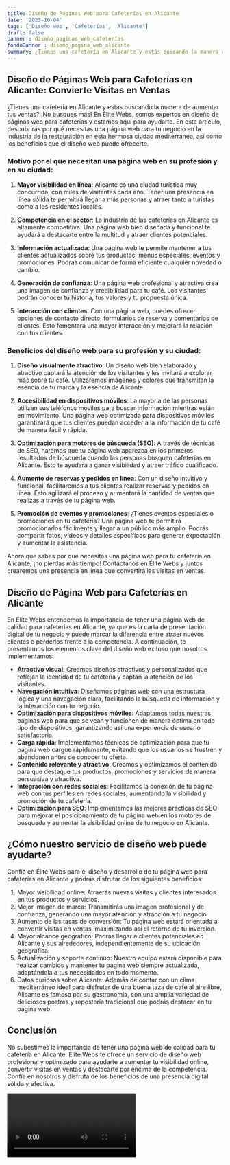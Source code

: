 ```yaml
---
title: Diseño de Páginas Web para Cafeterías en Alicante
date: '2023-10-04'
tags: ['Diseño web', 'Cafeterías', 'Alicante']
draft: false
banner : diseño_paginas_web_cafeterías
fondoBanner : diseño_pagina_web_alicante
summary: ¿Tienes una cafetería en Alicante y estás buscando la manera de aumentar tus ventas? ¡No busques más! En Élite Webs, somos expertos en diseño de páginas web para cafeterías y estamos aquí para ayudarte. En este artículo, descubrirás por qué necesitas una página web para tu negocio en la industria de la restauración en esta hermosa ciudad mediterránea, así como los beneficios que el diseño web puede ofrecerte.
---
```


## Diseño de Páginas Web para Cafeterías en Alicante: Convierte Visitas en Ventas

¿Tienes una cafetería en Alicante y estás buscando la manera de aumentar tus ventas? ¡No busques más! En Élite Webs, somos expertos en diseño de páginas web para cafeterías y estamos aquí para ayudarte. En este artículo, descubrirás por qué necesitas una página web para tu negocio en la industria de la restauración en esta hermosa ciudad mediterránea, así como los beneficios que el diseño web puede ofrecerte.

### Motivo por el que necesitan una página web en su profesión y en su ciudad:

1. **Mayor visibilidad en línea**: Alicante es una ciudad turística muy concurrida, con miles de visitantes cada año. Tener una presencia en línea sólida te permitirá llegar a más personas y atraer tanto a turistas como a los residentes locales.

2. **Competencia en el sector**: La industria de las cafeterías en Alicante es altamente competitiva. Una página web bien diseñada y funcional te ayudará a destacarte entre la multitud y atraer clientes potenciales.

3. **Información actualizada**: Una página web te permite mantener a tus clientes actualizados sobre tus productos, menús especiales, eventos y promociones. Podrás comunicar de forma eficiente cualquier novedad o cambio.

4. **Generación de confianza**: Una página web profesional y atractiva crea una imagen de confianza y credibilidad para tu café. Los visitantes podrán conocer tu historia, tus valores y tu propuesta única.

5. **Interacción con clientes**: Con una página web, puedes ofrecer opciones de contacto directo, formularios de reserva y comentarios de clientes. Esto fomentará una mayor interacción y mejorará la relación con tus clientes.

### Beneficios del diseño web para su profesión y su ciudad:

1. **Diseño visualmente atractivo**: Un diseño web bien elaborado y atractivo captará la atención de los visitantes y les invitará a explorar más sobre tu café. Utilizaremos imágenes y colores que transmitan la esencia de tu marca y la esencia de Alicante.

2. **Accesibilidad en dispositivos móviles**: La mayoría de las personas utilizan sus teléfonos móviles para buscar información mientras están en movimiento. Una página web optimizada para dispositivos móviles garantizará que tus clientes puedan acceder a la información de tu café de manera fácil y rápida.

3. **Optimización para motores de búsqueda (SEO)**: A través de técnicas de SEO, haremos que tu página web aparezca en los primeros resultados de búsqueda cuando las personas busquen cafeterías en Alicante. Esto te ayudará a ganar visibilidad y atraer tráfico cualificado.

4. **Aumento de reservas y pedidos en línea**: Con un diseño intuitivo y funcional, facilitaremos a tus clientes realizar reservas y pedidos en línea. Esto agilizará el proceso y aumentará la cantidad de ventas que realizas a través de tu página web.

5. **Promoción de eventos y promociones**: ¿Tienes eventos especiales o promociones en tu cafetería? Una página web te permitirá promocionarlos fácilmente y llegar a un público más amplio. Podrás compartir fotos, videos y detalles específicos para generar expectación y aumentar la asistencia.

Ahora que sabes por qué necesitas una página web para tu cafetería en Alicante, ¡no pierdas más tiempo! Contáctanos en Élite Webs y juntos crearemos una presencia en línea que convertirá las visitas en ventas.

<GifSeo />

<Cta />

## Diseño de Página Web para Cafeterías en Alicante

En Élite Webs entendemos la importancia de tener una página web de calidad para cafeterías en Alicante, ya que es la carta de presentación digital de tu negocio y puede marcar la diferencia entre atraer nuevos clientes o perderlos frente a la competencia. A continuación, te presentamos los elementos clave del diseño web exitoso que nosotros implementamos:

- **Atractivo visual**: Creamos diseños atractivos y personalizados que reflejan la identidad de tu cafetería y captan la atención de los visitantes.
- **Navegación intuitiva**: Diseñamos páginas web con una estructura lógica y una navegación clara, facilitando la búsqueda de información y la interacción con tu negocio.
- **Optimización para dispositivos móviles**: Adaptamos todas nuestras páginas web para que se vean y funcionen de manera óptima en todo tipo de dispositivos, garantizando así una experiencia de usuario satisfactoria.
- **Carga rápida**: Implementamos técnicas de optimización para que tu página web cargue rápidamente, evitando que los usuarios se frustren y abandonen antes de conocer tu oferta.
- **Contenido relevante y atractivo**: Creamos y optimizamos el contenido para que destaque tus productos, promociones y servicios de manera persuasiva y atractiva.
- **Integración con redes sociales**: Facilitamos la conexión de tu página web con tus perfiles en redes sociales, aumentando la visibilidad y promoción de tu cafetería.
- **Optimización para SEO**: Implementamos las mejores prácticas de SEO para mejorar el posicionamiento de tu página web en los motores de búsqueda y aumentar la visibilidad online de tu negocio en Alicante.

## ¿Cómo nuestro servicio de diseño web puede ayudarte?

Confía en Élite Webs para el diseño y desarrollo de tu página web para cafeterías en Alicante y podrás disfrutar de los siguientes beneficios:

1. Mayor visibilidad online: Atraerás nuevas visitas y clientes interesados en tus productos y servicios.
2. Mejor imagen de marca: Transmitirás una imagen profesional y de confianza, generando una mayor atención y atracción a tu negocio.
3. Aumento de las tasas de conversión: Tu página web estará orientada a convertir visitas en ventas, maximizando así el retorno de tu inversión.
4. Mayor alcance geográfico: Podrás llegar a clientes potenciales en Alicante y sus alrededores, independientemente de su ubicación geográfica.
5. Actualización y soporte continuo: Nuestro equipo estará disponible para realizar cambios y mantener tu página web siempre actualizada, adaptándola a tus necesidades en todo momento.
6. Datos curiosos sobre Alicante: Además de contar con un clima mediterráneo ideal para disfrutar de una buena taza de café al aire libre, Alicante es famosa por su gastronomía, con una amplia variedad de deliciosos postres y repostería tradicional que podrás destacar en tu página web.

## Conclusión

No subestimes la importancia de tener una página web de calidad para tu cafetería en Alicante. Élite Webs te ofrece un servicio de diseño web profesional y optimizado para ayudarte a aumentar tu visibilidad online, convertir visitas en ventas y destacarte por encima de la competencia. Confía en nosotros y disfruta de los beneficios de una presencia digital sólida y efectiva.

<Video />

<CtaBot job='Cafeterías' city='Alicante'/>

<Gmaps query='Alicante+españa+maps' />